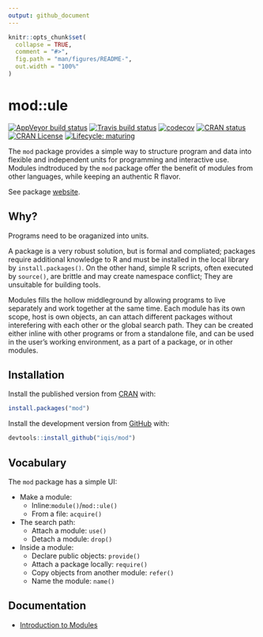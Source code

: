 ```yaml
---
output: github_document
---
```


<!-- README.md is generated from README.Rmd. Please edit that file -->

```r
knitr::opts_chunk$set(
  collapse = TRUE,
  comment = "#>",
  fig.path = "man/figures/README-",
  out.width = "100%"
)
```
# mod::ule

<!-- badges: start -->
  [![AppVeyor build status](https://ci.appveyor.com/api/projects/status/github/iqis/mod?branch=master&svg=true)](https://ci.appveyor.com/project/iqis/mod)
  [![Travis build status](https://travis-ci.org/iqis/mod.svg?branch=master)](https://travis-ci.org/iqis/mod)
  [![codecov](https://codecov.io/gh/iqis/mod/branch/master/graph/badge.svg)](https://codecov.io/gh/iqis/mod)
[![CRAN status](https://www.r-pkg.org/badges/version/mod)](https://cran.r-project.org/package=mod)
[![CRAN License](https://img.shields.io/cran/l/mod)](https://cran.r-project.org/web/licenses/GPL-3)
  [![Lifecycle: maturing](https://img.shields.io/badge/lifecycle-maturing-blue.svg)](https://www.tidyverse.org/lifecycle/#maturing)
<!-- badges: end -->

The `mod` package provides a simple way to structure program and data into flexible and independent units for programming and interactive use. Modules indtroduced by the `mod` package offer the benefit of modules from other languages, while keeping an authentic R flavor.

See package [website](https://iqis.github.io/mod).

## Why?
Programs need to be oraganized into units. 

A package is a very robust solution, but is formal and compliated; packages require additional knowledge to R and must be installed in the local library by `install.packages()`. On the other hand, simple R scripts, often executed by `source()`, are brittle and may create namespace conflict; They are unsuitable for building tools.

Modules fills the hollow middleground by allowing programs to live separately and work together at the same time. Each module has its own scope, host is own objects, an can attach different packages without interefering with each other or the global search path. They can be created either inline with other programs or from a standalone file, and can be used in the user's working environment, as a part of a package, or in other modules. 


## Installation

Install the published version from [CRAN](https://CRAN.R-project.org/package=mod) with:

```r
install.packages("mod")
```

Install the development version from [GitHub](https://github.com/) with:

``` r
devtools::install_github("iqis/mod")
```

## Vocabulary

The `mod` package has a simple UI:

- Make a module:
  - Inline:`module()`/`mod::ule()` 
  - From a file: `acquire()`

- The search path:
  - Attach a module: `use()`
  - Detach a module: `drop()`
  
- Inside a module:
  - Declare public objects: `provide()`
  - Attach a package locally: `require()`
  - Copy objects from another module: `refer()`
  - Name the module: `name()`

## Documentation

- [Introduction to Modules](https://iqis.github.io/mod/articles/introduction.html)
